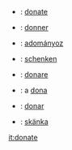*{{en}}: [[:en:donate|donate]]
*{{fr}}: [[:fr:donner|donner]]
*{{hu}}: [[:hu:adományoz|adományoz]]
*{{de}}: [[:de:schenken|schenken]]
*{{it}}: [[:it:donare|donare]]
*{{ro}}: a [[:ro:dona|dona]]
*{{es}}: [[:es:donar|donar]]
*{{sv}}: [[:sv:skänka|skänka]]

[[it:donate]]
